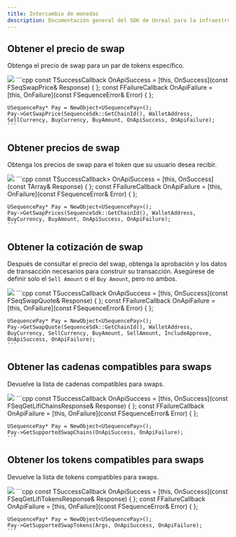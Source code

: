 ```yaml
---
title: Intercambio de monedas
description: Documentación general del SDK de Unreal para la infraestructura Sequence orientada a juegos web3.
---
```


## Obtener el precio de swap
Obtenga el precio de swap para un par de tokens específico.

<Tabs>
  <Tab title="Blueprint">
    <Frame>
      <img src="/images/unreal/get_swap_price.png" />
    </Frame>
  </Tab>

  <Tab title="C++">
    ```cpp
    const TSuccessCallback<FSeqSwapPrice> OnApiSuccess = [this, OnSuccess](const FSeqSwapPrice& Response) { };
    const FFailureCallback OnApiFailure = [this, OnFailure](const FSequenceError& Error) { };

    USequencePay* Pay = NewObject<USequencePay>();
    Pay->GetSwapPrice(SequenceSdk::GetChainId(), WalletAddress, SellCurrency, BuyCurrency, BuyAmount, OnApiSuccess, OnApiFailure);
    ```
  </Tab>
</Tabs>

## Obtener precios de swap
Obtenga los precios de swap para el token que su usuario desea recibir.

<Tabs>
  <Tab title="Blueprint">
    <Frame>
      <img src="/images/unreal/get_swap_prices.png" />
    </Frame>
  </Tab>

  <Tab title="C++">
    ```cpp
    const TSuccessCallback<TArray<FSeqSwapPrice>> OnApiSuccess = [this, OnSuccess](const TArray<FSeqSwapPrice>& Response) { };
    const FFailureCallback OnApiFailure = [this, OnFailure](const FSequenceError& Error) { };

    USequencePay* Pay = NewObject<USequencePay>();
    Pay->GetSwapPrices(SequenceSdk::GetChainId(), WalletAddress, BuyCurrency, BuyAmount, OnApiSuccess, OnApiFailure);
    ```
  </Tab>
</Tabs>

## Obtener la cotización de swap
Después de consultar el precio del swap, obtenga la aprobación y los datos de transacción necesarios para construir su transacción.
Asegúrese de definir solo el `Sell Amount` o el `Buy Amount`, pero no ambos.

<Tabs>
  <Tab title="Blueprint">
    <Frame>
      <img src="/images/unreal/get_swap_quote.png" />
    </Frame>
  </Tab>

  <Tab title="C++">
    ```cpp
    const TSuccessCallback<FSeqSwapQuote> OnApiSuccess = [this, OnSuccess](const FSeqSwapQuote& Response) { };
    const FFailureCallback OnApiFailure = [this, OnFailure](const FSequenceError& Error) { };

    USequencePay* Pay = NewObject<USequencePay>();
    Pay->GetSwapQuote(SequenceSdk::GetChainId(), WalletAddress, BuyCurrency, SellCurrency, BuyAmount, SellAmount, IncludeApprove, OnApiSuccess, OnApiFailure);
    ```
  </Tab>
</Tabs>

## Obtener las cadenas compatibles para swaps
Devuelve la lista de cadenas compatibles para swaps.

<Tabs>
  <Tab title="Blueprint">
    <Frame>
      <img src="/images/unreal/supported_swap_chains.png" />
    </Frame>
  </Tab>

  <Tab title="C++">
    ```cpp
    const TSuccessCallback<FSeqGetLifiChainsResponse> OnApiSuccess = [this, OnSuccess](const FSeqGetLifiChainsResponse& Response) { };
    const FFailureCallback OnApiFailure = [this, OnFailure](const FSequenceError& Error) { };

    USequencePay* Pay = NewObject<USequencePay>();
    Pay->GetSupportedSwapChains(OnApiSuccess, OnApiFailure);
    ```
  </Tab>
</Tabs>

## Obtener los tokens compatibles para swaps
Devuelve la lista de tokens compatibles para swaps.

<Tabs>
  <Tab title="Blueprint">
    <Frame>
      <img src="/images/unreal/supported_swap_tokens.png" />
    </Frame>
  </Tab>

  <Tab title="C++">
    ```cpp
    const TSuccessCallback<FSeqGetLifiTokensResponse> OnApiSuccess = [this, OnSuccess](const FSeqGetLifiTokensResponse& Response) { };
    const FFailureCallback OnApiFailure = [this, OnFailure](const FSequenceError& Error) { };

    USequencePay* Pay = NewObject<USequencePay>();
    Pay->GetSupportedSwapTokens(Args, OnApiSuccess, OnApiFailure);
    ```
  </Tab>
</Tabs>